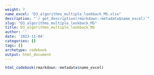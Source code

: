 ```yaml
---
weight: 7
name_excel: "D3_algorithms_multiple_lookback_MS.xlsx"
description: "`r get_description(rmarkdown::metadata$name_excel)`"
slug: "D3_algorithms_multiple_lookback_MS"
title: D3_algorithms_multiple_lookback_MS
author: ''
date: '2023-11-04'
categories: []
tags: []
archetype: codebook
output: html_document
---
```


```r
html_codebook(rmarkdown::metadata$name_excel)
```

